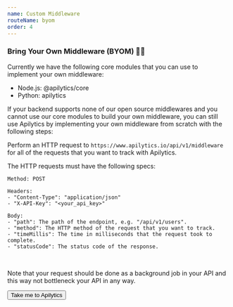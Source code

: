 ```yaml
---
name: Custom Middleware
routeName: byom
order: 4
---
```


### Bring Your Own Middleware (BYOM) 👨‍💻

Currently we have the following core modules that you can use to implement your own middleware:

- Node.js: <ExternalLink href="https://www.npmjs.com/package/@apilytics/core">
  @apilytics/core
  </ExternalLink>
- Python: <ExternalLink href="https://pypi.org/project/apilytics/">apilytics</ExternalLink>

If your backend supports none of our open source middlewares
and you cannot use our core modules to build your own middleware,
you can still use Apilytics by implementing your own middleware from scratch with the following steps:

Perform an HTTP request to `https://www.apilytics.io/api/v1/middleware`
for all of the requests that you want to track with Apilytics.

The HTTP requests must have the following specs:

```
Method: POST

Headers:
- "Content-Type": "application/json"
- "X-API-Key": "<your_api_key>"

Body:
- "path": The path of the endpoint, e.g. "/api/v1/users".
- "method": The HTTP method of the request that you want to track.
- "timeMillis": The time in milliseconds that the request took to complete.
- "statusCode": The status code of the response.
```

<br />

Note that your request should be done as a background job
in your API and this way not bottleneck your API in any way.

<Link href="/">
  <Button className="btn-secondary btn-outline mt-8 mx-auto">Take me to Apilytics</Button>
</Link>
